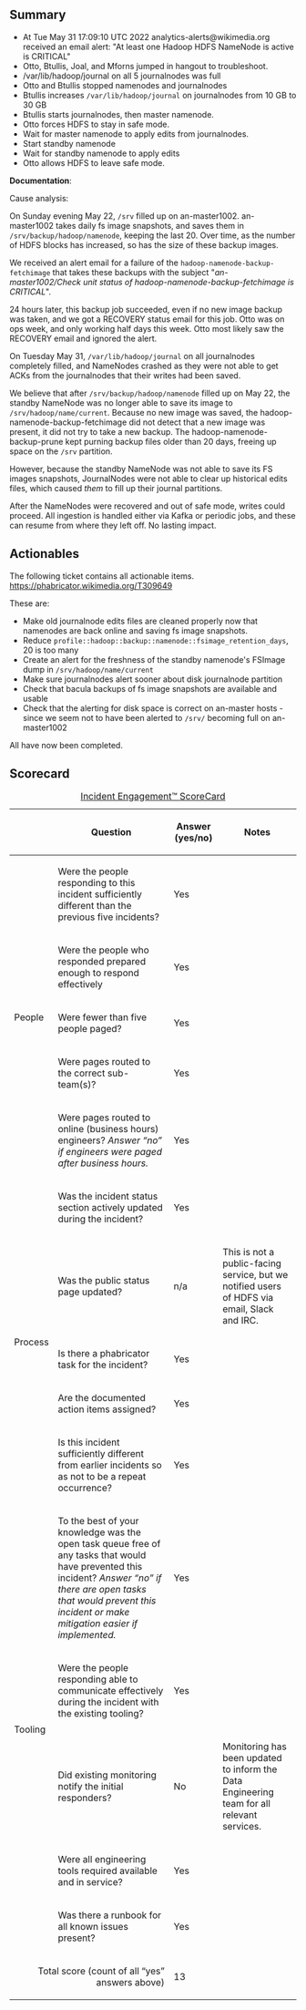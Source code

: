 {{irdoc|status=review}}

==Summary==
{{Incident scorecard
| task = T309649
| paged-num = 3
| responders-num = 4
| coordinators = Andrew Otto
| start = 2022-05-31 17:09:10
| end = ~2022-05-31 18:00:00
| impact = A component of our Hadoop HDFS distributed file system called the NameNode failed, on both the primary and standby server. This caused all HDFS writes and reads to fail.

There was no public-facing impact to this incident, so the users involved are those in the various WMF data teams who use tools such as Hive, Spark, Jupyter, Superset etc.

In addition to these interactive users, several scheduled ingestion pipelines that read from or write to HDFS were also broken for the duration of the incident. 

After recovery of the namenodes, regular ingestion from Kafka was resumed from the point where it stopped. Therefore there was no lasting impact nor data loss as a result of this incident.
}}
<!-- Reminder: No private information on this page! -->
* At Tue May 31 17:09:10 UTC 2022 analytics-alerts@wikimedia.org received an email alert: "At least one Hadoop HDFS NameNode is active is CRITICAL"
* Otto, Btullis, Joal, and Mforns jumped in hangout to troubleshoot.
* /var/lib/hadoop/journal on all 5 journalnodes was full
* Otto and Btullis stopped namenodes and journalnodes
* Btullis increases <code>/var/lib/hadoop/journal</code> on journalnodes from 10 GB to 30 GB
* Btullis starts journalnodes, then master namenode.
* Otto forces HDFS to stay in safe mode.
* Wait for master namenode to apply edits from journalnodes.
* Start standby namenode
* Wait for standby namenode to apply edits
* Otto allows HDFS to leave safe mode.

'''Documentation''':

Cause analysis:

On Sunday evening May 22, <code>/srv</code> filled up on an-master1002. an-master1002 takes daily fs image snapshots, and saves them in <code>/srv/backup/hadoop/namenode</code>, keeping the last 20.  Over time, as the number of HDFS blocks has increased, so has the size of these backup images.  

We received an alert email for a failure of the <code>hadoop-namenode-backup-fetchimage</code> that takes these backups with the subject "''an-master1002/Check unit status of hadoop-namenode-backup-fetchimage is CRITICAL''".

24 hours later, this backup job succeeded, even if no new image backup was taken, and we got a RECOVERY status email for this job.  Otto was on ops week, and only working half days this week.  Otto most likely saw the RECOVERY email and ignored the alert.

On Tuesday May 31, <code>/var/lib/hadoop/journal</code> on all journalnodes completely filled, and NameNodes crashed as they were not able to get ACKs from the journalnodes that their writes had been saved.

We believe that after <code>/srv/backup/hadoop/namenode</code> filled up on May 22, the standby NameNode was no longer able to save its image to <code>/srv/hadoop/name/current</code>.  Because no new image was saved, the hadoop-namenode-backup-fetchimage did not detect that a new image was present, it did not try to take a new backup.  The hadoop-namenode-backup-prune kept purning backup files older than 20 days, freeing up space on the <code>/srv</code> partition.  

However, because the standby NameNode was not able to save its FS images snapshots, JournalNodes were not able to clear up historical edits files, which caused ''them'' to fill up their journal partitions.

After the NameNodes were recovered and out of safe mode, writes could proceed.  All ingestion is handled either via Kafka or periodic jobs, and these can resume from where they left off.  No lasting impact.

==Actionables==

The following ticket contains all actionable items. https://phabricator.wikimedia.org/T309649

These are:

* Make old journalnode edits files are cleaned properly now that namenodes are back online and saving fs image snapshots.
* Reduce <code>profile::hadoop::backup::namenode::fsimage_retention_days</code>, 20 is too many
* Create an alert for the freshness of the standby namenode's FSImage dump in <code>/srv/hadoop/name/current</code>
* Make sure journalnodes alert sooner about disk journalnode partition
* Check that bacula backups of fs image snapshots are available and usable
* Check that the alerting for disk space is correct on an-master hosts - since we seem not to have been alerted to <code>/srv/</code> becoming full on an-master1002

All have now been completed.

==Scorecard==

{| class="wikitable"
|+[[Incident Scorecard|Incident Engagement™  ScoreCard]]
!
!Question
!Answer
(yes/no)
!Notes
|-
! rowspan="5" |People
|Were the people responding to this incident sufficiently different than the previous five incidents?
|Yes
|
|-
|Were the people who responded prepared enough to respond effectively
|Yes
|
|-
|Were fewer than five people paged?
|Yes
|
|-
|Were pages routed to the correct sub-team(s)?
|Yes
|
|-
|Were pages routed to online (business hours) engineers?  ''Answer “no” if engineers were paged after business hours.''
|Yes
|
|-
! rowspan="5" |Process
|Was the incident status section actively updated during the incident?
|Yes
|
|-
|Was the public status page updated?
|n/a
|This is not a public-facing service, but we notified users of HDFS via email, Slack and IRC.
|-
|Is there a phabricator task for the incident?
|Yes
|
|-
|Are the documented action items assigned?
|Yes
|
|-
|Is this incident sufficiently different from earlier incidents so as not to be a repeat occurrence?
|Yes
|
|-
! rowspan="5" |Tooling
|To the best of your knowledge was the open task queue free of any tasks that would have prevented this incident? ''Answer “no” if there are''
''open tasks that would prevent this incident or make mitigation easier if implemented.''
|Yes
|
|-
|Were the people responding able to communicate effectively during the incident with the existing tooling?
|Yes
|
|-
|Did existing monitoring notify the initial responders?
|No
|Monitoring has been updated to inform the Data Engineering team for all relevant services.
|-
|Were all engineering tools required available and in service?
|Yes
|
|-
|Was there a runbook for all known issues present?
|Yes
|
|-
! colspan="2" align="right" |Total score (count of all “yes” answers above)
|13
|
|}